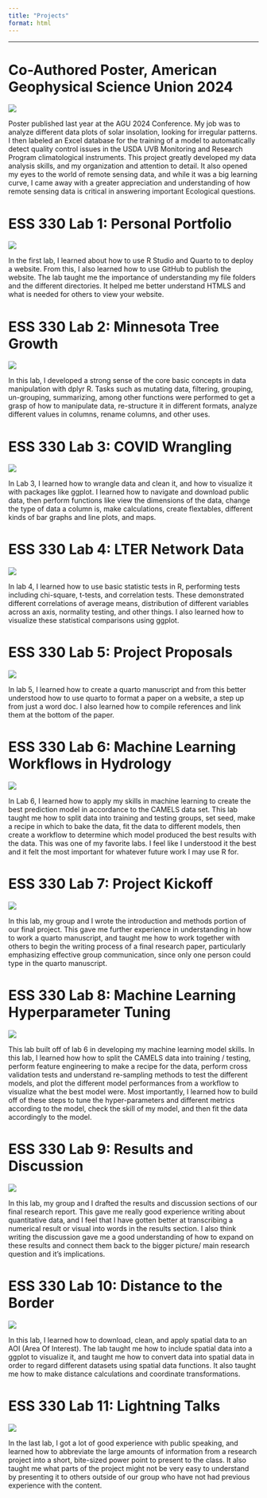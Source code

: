 ```yaml
---
title: "Projects"
format: html
---
```


------------------------------------------------------------------------

# Co-Authored Poster, American Geophysical Science Union 2024

![](images/AGU_Poster.png)

Poster published last year at the AGU 2024 Conference. My job was to analyze different data plots of solar insolation, looking for irregular patterns. I then labeled an Excel database for the training of a model to automatically detect quality control issues in the USDA UVB Monitoring and Research Program climatological instruments. This project greatly developed my data analysis skills, and my organization and attention to detail. It also opened my eyes to the world of remote sensing data, and while it was a big learning curve, I came away with a greater appreciation and understanding of how remote sensing data is critical in answering important Ecological questions.

# ESS 330 Lab 1: Personal Portfolio

![](images/Lab1_SS.png)

In the first lab, I learned about how to use R Studio and Quarto to to deploy a website. From this, I also learned how to use GitHub to publish the website. The lab taught me the importance of understanding my file folders and the different directories. It helped me better understand HTMLS and what is needed for others to view your website.

# ESS 330 Lab 2: Minnesota Tree Growth 

![](images/Lab2_SS.png)

In this lab, I developed a strong sense of the core basic concepts in data manipulation with dplyr R. Tasks such as mutating data, filtering, grouping, un-grouping, summarizing, among other functions were performed to get a grasp of how to manipulate data, re-structure it in different formats, analyze different values in columns, rename columns, and other uses.

# ESS 330 Lab 3: COVID Wrangling

![](images/Lab3_SS.png)

In Lab 3, I learned how to wrangle data and clean it, and how to visualize it with packages like ggplot. I learned how to navigate and download public data, then perform functions like view the dimensions of the data, change the type of data a column is, make calculations, create flextables, different kinds of bar graphs and line plots, and maps.

# ESS 330 Lab 4: LTER Network Data

![](images/Lab4_SS.png)

In lab 4, I learned how to use basic statistic tests in R, performing tests including chi-square, t-tests, and correlation tests. These demonstrated different correlations of average means, distribution of different variables across an axis, normality testing, and other things. I also learned how to visualize these statistical comparisons using ggplot.

# ESS 330 Lab 5: Project Proposals

![](images/Lab5_SS.png)

In lab 5, I learned how to create a quarto manuscript and from this better understood how to use quarto to format a paper on a website, a step up from just a word doc. I also learned how to compile references and link them at the bottom of the paper.

# ESS 330 Lab 6: Machine Learning Workflows in Hydrology

![](images/Lab6_SS.png)

In Lab 6, I learned how to apply my skills in machine learning to create the best prediction model in accordance to the CAMELS data set. This lab taught me how to split data into training and testing groups, set seed, make a recipe in which to bake the data, fit the data to different models, then create a workflow to determine which model produced the best results with the data. This was one of my favorite labs. I feel like I understood it the best and it felt the most important for whatever future work I may use R for.

# ESS 330 Lab 7: Project Kickoff

![](images/Lab7_S.png)

In this lab, my group and I wrote the introduction and methods portion of our final project. This gave me further experience in understanding in how to work a quarto manuscript, and taught me how to work together with others to begin the writing process of a final research paper, particularly emphasizing effective group communication, since only one person could type in the quarto manuscript.

# ESS 330 Lab 8: Machine Learning Hyperparameter Tuning

![](images/Lab8_SS.png)

This lab built off of lab 6 in developing my machine learning model skills. In this lab, I learned how how to split the CAMELS data into training / testing, perform feature engineering to make a recipe for the data, perform cross validation tests and understand re-sampling methods to test the different models, and plot the different model performances from a workflow to visualize what the best model were. Most importantly, I learned how to build off of these steps to tune the hyper-parameters and different metrics according to the model, check the skill of my model, and then fit the data accordingly to the model.

# ESS 330 Lab 9: Results and Discussion

![](images/Lab9_SS.png)

In this lab, my group and I drafted the results and discussion sections of our final research report. This gave me really good experience writing about quantitative data, and I feel that I have gotten better at transcribing a numerical result or visual into words in the results section. I also think writing the discussion gave me a good understanding of how to expand on these results and connect them back to the bigger picture/ main research question and it's implications.

# ESS 330 Lab 10: Distance to the Border

![](images/Lab10_SS.png)

In this lab, I learned how to download, clean, and apply spatial data to an AOI (Area Of Interest). The lab taught me how to include spatial data into a ggplot to visualize it, and taught me how to convert data into spatial data in order to regard different datasets using spatial data functions. It also taught me how to make distance calculations and coordinate transformations.

# ESS 330 Lab 11: Lightning Talks

![](images/Lab11_SS.png)

In the last lab, I got a lot of good experience with public speaking, and learned how to abbreviate the large amounts of information from a research project into a short, bite-sized power point to present to the class. It also taught me what parts of the project might not be very easy to understand by presenting it to others outside of our group who have not had previous experience with the content.
